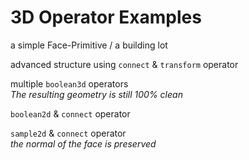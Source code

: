 
# 3D Operator Examples

a simple Face-Primitive / a building lot

<Showcase primitive={test0} />

advanced structure using `connect` & `transform` operator

<Showcase primitive={test1} />

multiple `boolean3d` operators  
_The resulting geometry is still 100% clean_

<Showcase primitive={test2} />

`boolean2d` & `connect` operator

<Showcase primitive={test3} />

`sample2d` & `connect` operator  
_the normal of the face is preserved_

<Showcase primitive={test4} />

<!--<Showcase primitive={test5} />-->
